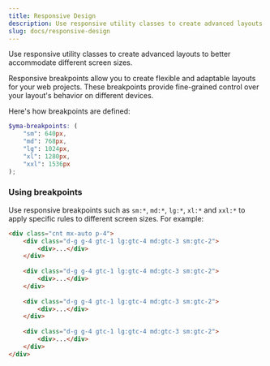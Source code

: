 ```yaml
---
title: Responsive Design
description: Use responsive utility classes to create advanced layouts to better accommodate different screen sizes.
slug: docs/responsive-design
---
```


Use responsive utility classes to create advanced layouts to better accommodate different screen sizes.

Responsive breakpoints allow you to create flexible and adaptable layouts for your web projects. These breakpoints provide fine-grained control over your layout's behavior on different devices.

Here's how breakpoints are defined:

```scss
$yma-breakpoints: (
    "sm": 640px,
    "md": 768px,
    "lg": 1024px,
    "xl": 1280px,
    "xxl": 1536px
);
```

### Using breakpoints

Use responsive breakpoints such as `sm:*`, `md:*`, `lg:*`, `xl:*` and `xxl:*` to apply specific rules to different screen sizes. For example:

```html "lg:gtc-4" "md:gtc-3" "sm:gtc-2"
<div class="cnt mx-auto p-4">
    <div class="d-g g-4 gtc-1 lg:gtc-4 md:gtc-3 sm:gtc-2">
        <div>...</div>
    </div>
    
    <div class="d-g g-4 gtc-1 lg:gtc-4 md:gtc-3 sm:gtc-2">
        <div>...</div>
    </div>
    
    <div class="d-g g-4 gtc-1 lg:gtc-4 md:gtc-3 sm:gtc-2">
        <div>...</div>
    </div>
    
    <div class="d-g g-4 gtc-1 lg:gtc-4 md:gtc-3 sm:gtc-2">
        <div>...</div>
    </div>
</div>
```
